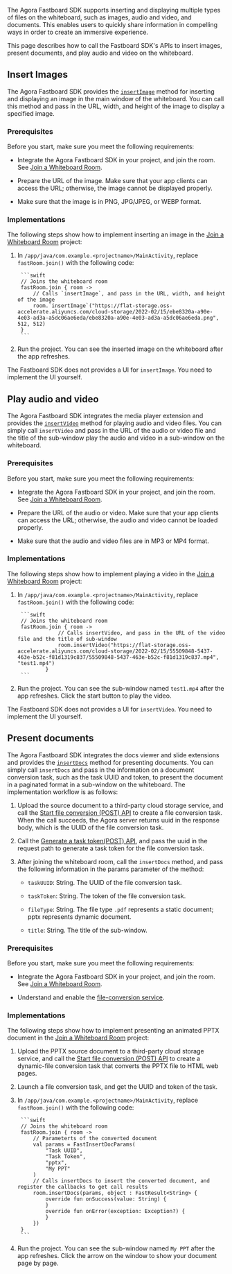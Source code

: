 <PlatformWrapper platform="android">

The Agora Fastboard SDK supports inserting and displaying multiple types of files on the whiteboard, such as images, audio and video, and documents. This enables users to quickly share information in compelling ways in order to create an immersive experience.

This page describes how to call the Fastboard SDK's APIs to insert images, present documents, and play audio and video on the whiteboard.

## Insert Images

The Agora Fastboard SDK provides the [`insertImage`](/interactive-whiteboard/reference/uikit-sdk#insertimage) method for inserting and displaying an image in the main window of the whiteboard. You can call this method and pass in the URL, width, and height of the image to display a specified image.

### Prerequisites

Before you start, make sure you meet the following requirements:

- Integrate the Agora Fastboard SDK in your project, and join the room. See [Join a Whiteboard Room](./join_whiteboard_room_android_fastboard?platform=Android).

- Prepare the URL of the image. Make sure that your app clients can access the URL; otherwise, the image cannot be displayed properly.

- Make sure that the image is in PNG, JPG/JPEG, or WEBP format.

### Implementations

The following steps show how to implement inserting an image in the [Join a Whiteboard Room](./join_whiteboard_room_android_fastboard?platform=Android) project:

1. In `/app/java/com.example.<projectname>/MainActivity`, replace `fastRoom.join()` with the following code:

        ```swift
        // Joins the whiteboard room
        fastRoom.join { room ->
            // Calls `insertImage`, and pass in the URL, width, and height of the image
            room.`insertImage`("https://flat-storage.oss-accelerate.aliyuncs.com/cloud-storage/2022-02/15/ebe8320a-a90e-4e03-ad3a-a5dc06ae6eda/ebe8320a-a90e-4e03-ad3a-a5dc06ae6eda.png", 512, 512)
        }
        ```

2. Run the project. You can see the inserted image on the whiteboard after the app refreshes.

<div class = "alert note">The Fastboard SDK does not provides a UI for <code>insertImage</code>. You need to implement the UI yourself.</div>

## Play audio and video

The Agora Fastboard SDK integrates the media player extension and provides the [`insertVideo`](/interactive-whiteboard/reference/uikit-sdk#insertvideo) method for playing audio and video files. You can simply call `insertVideo` and pass in the URL of the audio or video file and the title of the sub-window play the audio and video in a sub-window on the whiteboard.

### Prerequisites

Before you start, make sure you meet the following requirements:

- Integrate the Agora Fastboard SDK in your project, and join the room. See [Join a Whiteboard Room](./join_whiteboard_room_android_fastboard?platform=Android).

- Prepare the URL of the audio or video. Make sure that your app clients can access the URL; otherwise, the audio and video cannot be loaded properly.

- Make sure that the audio and video files are in MP3 or MP4 format.

### Implementations

The following steps show how to implement playing a video in the [Join a Whiteboard Room](./join_whiteboard_room_android_fastboard?platform=Android) project:

1. In `/app/java/com.example.<projectname>/MainActivity`, replace `fastRoom.join()` with the following code:

        ```swift
        // Joins the whiteboard room
        fastRoom.join { room ->
                    // Calls insertVideo, and pass in the URL of the video file and the title of sub-window
                    room.insertVideo("https://flat-storage.oss-accelerate.aliyuncs.com/cloud-storage/2022-02/15/55509848-5437-463e-b52c-f81d1319c837/55509848-5437-463e-b52c-f81d1319c837.mp4", "test1.mp4")
                }
        ```

2. Run the project. You can see the sub-window named `test1.mp4` after the app refreshes. Click the start button to play the video.

<div class = "alert note">The Fastboard SDK does not provides a UI for <code>insertVideo</code>. You need to implement the UI yourself.</div>

## Present documents

The Agora Fastboard SDK integrates the docs viewer and slide extensions and provides the [`insertDocs`](/interactive-whiteboard/reference/uikit-sdk#insertdocs) method for presenting documents. You can simply call `insertDocs` and pass in the information on a document conversion task, such as the task UUID and token, to present the document in a paginated format in a sub-window on the whiteboard. The implementation workflow is as follows:

1. Upload the source document to a third-party cloud storage service, and call the [Start file conversion (POST) API](/interactive-whiteboard/reference/whiteboard-api/file-conversion#start-file-conversion) to create a file conversion task. When the call succeeds, the Agora server returns uuid in the response body, which is the UUID of the file conversion task. 

2. Call the [Generate a task token(POST) API](/interactive-whiteboard/develop/generate-token-rest#generate-a-task-token-post), and pass the uuid in the request path to generate a task token for the file conversion task.

3. After joining the whiteboard room, call the `insertDocs` method, and pass the following information in the params parameter of the method:

    - `taskUUID`: String. The UUID of the file conversion task.

    - `taskToken`: String. The token of the file conversion task.

    - `fileType`: String. The file type `.pdf` represents a static document; pptx represents dynamic document.

    - `title`: String. The title of the sub-window.

### Prerequisites

Before you start, make sure you meet the following requirements:

- Integrate the Agora Fastboard SDK in your project, and join the room. See [Join a Whiteboard Room](./join_whiteboard_room_android_fastboard?platform=Android).

- Understand and enable the [file-conversion service](/interactive-whiteboard/reference/file-conversion-overview).

### Implementations

The following steps show how to implement presenting an animated PPTX document in the [Join a Whiteboard Room](./join_whiteboard_room_android_fastboard?platform=Android) project:

1. Upload the PPTX source document to a third-party cloud storage service, and call the [Start file conversion (POST) API](/interactive-whiteboard/reference/whiteboard-api/file-conversion#start-file-conversion) to create a dynamic-file conversion task that converts the PPTX file to HTML web pages.

2. Launch a file conversion task, and get the UUID and token of the task.

3. In `/app/java/com.example.<projectname>/MainActivity`, replace `fastRoom.join()` with the following code:

        ```swift
        // Joins the whiteboard room
        fastRoom.join { room ->
            // Parameterts of the converted document
            val params = FastInsertDocParams(
                "Task UUID",
                "Task Token",
                "pptx",
                "My PPT"
            )
            // Calls insertDocs to insert the converted document, and register the callbacks to get call results
            room.insertDocs(params, object : FastResult<String> {
                override fun onSuccess(value: String) {
                }
                override fun onError(exception: Exception?) {
                }
            })
        }
        ```

4. Run the project. You can see the sub-window named `My PPT` after the app refreshes. Click the arrow on the window to show your document page by page.

</PlatformWrapper>